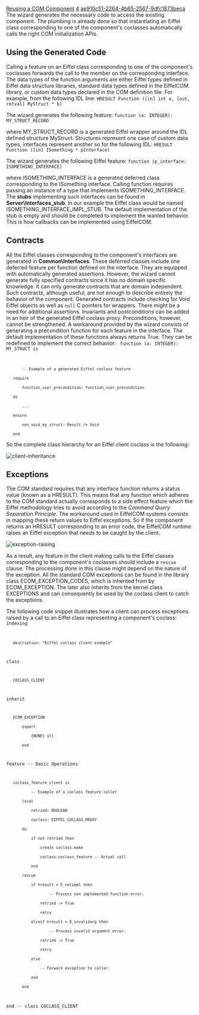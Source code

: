 [[Property:title|Reusing a COM Component]]
[[Property:weight|4]]
[[Property:uuid|ae910c51-2264-4b65-2567-9dfc1873beca]]
The wizard generates the necessary code to access the existing component. The plumbing is already done so that instantiating an Eiffel class corresponding to one of the component's coclasses automatically calls the right COM initialization APIs. 

==Using the Generated Code==

Calling a feature on an Eiffel class corresponding to one of the component's coclasses forwards the call to the member on the corresponding interface. The data types of the function arguments are either Eiffel types defined in Eiffel data structure libraries, standard data types defined in the EiffelCOM library, or custom data types declared in the COM definition file. For example, from the following IDL line: 
<code>
HRESULT Function ([in] int a, [out, retval] MyStruct * b)</code>

The wizard generates the following feature: 
<code>
function (a: INTEGER): MY_STRUCT_RECORD</code>

where <eiffel>MY_STRUCT_RECORD</eiffel> is a generated Eiffel wrapper around the IDL defined structure <eiffel>MyStruct</eiffel>. Structures represent one case of custom data types, interfaces represent another so for the following IDL: 
<code>
HRESULT Function ([in] ISomething * pInterface)</code>

The wizard generates the following Eiffel feature: 
<code>
function (p_interface: ISOMETHING_INTERFACE)</code>

where <eiffel>ISOMETHING_INTERFACE</eiffel> is a generated deferred class corresponding to the <eiffel>ISomething</eiffel> interface. Calling <eiffel>function</eiffel> requires passing an instance of a type that implements <eiffel>ISOMETHING_INTERFACE</eiffel>. The '''stubs''' implementing such interfaces can be found in '''Server\Interfaces_stub'''. In our example the Eiffel class would be named <eiffel>ISOMETHING_INTERFACE_IMPL_STUB</eiffel>. The default implementation of the stub is empty and should be completed to implement the wanted behavior. This is how callbacks can be implemented using EiffelCOM. 

==Contracts==

All the Eiffel classes corresponding to the component's interfaces are generated in '''Common\Interfaces'''. These deferred classes include one deferred feature per function defined on the interface. They are equipped with automatically generated assertions. However, the wizard cannot generate fully specified contracts since it has no domain specific knowledge. It can only generate contracts that are domain independent. Such contracts, although useful, are not enough to describe entirely the behavior of the component. Generated contracts include checking for <eiffel>Void</eiffel> Eiffel objects as well as <code>null</code> C pointers for wrappers. There might be a need for additional assertions. Invariants and postconditions can be added in an heir of the generated Eiffel coclass proxy. Preconditions, however, cannot be strengthened. A workaround provided by the wizard consists of generating a precondition function for each feature in the interface. The default implementation of these functions always returns <eiffel>True</eiffel>. They can be redefined to implement the correct behavior: 
<code>
function (a: INTEGER): MY_STRUCT is
		-- Example of a generated Eiffel coclass feature
	require
		function_user_precondition: function_user_precondition
	do
		...
	ensure
		non_void_my_struct: Result /= Void
	end</code>

So the complete class hierarchy for an Eiffel client coclass is the following: 
 [[Image:client-inheritance]]  
==Exceptions==

The COM standard requires that any interface function returns a status value (known as a <eiffel>HRESULT</eiffel>). This means that any function which adheres to the COM standard actually corresponds to a side effect feature which the Eiffel methodology tries to avoid according to the ''Command Query Separation Principle''. The workaround used in EiffelCOM systems consists in mapping these return values to Eiffel exceptions. So if the component returns an <eiffel>HRESULT</eiffel> corresponding to an error code, the EiffelCOM runtime raises an Eiffel exception that needs to be caught by the client. 
 [[Image:exception-raising]]  
As a result, any feature in the client making calls to the Eiffel classes corresponding to the component's coclasses should include a <code>rescue</code> clause. The processing done in this clause might depend on the nature of the exception. All the standard COM exceptions can be found in the library class <eiffel>ECOM_EXCEPTION_CODES</eiffel>, which is inherited from by <eiffel>ECOM_EXCEPTION</eiffel>. The later also inherits from the kernel class <eiffel>EXCEPTIONS</eiffel> and can consequently be used by the coclass client to catch the exceptions. 

The following code snippet illustrates how a client can process exceptions raised by a call to an Eiffel class representing a component's coclass: 
<code>
indexing
	description: "Eiffel coclass client example"

class
	COCLASS_CLIENT

inherit
	ECOM_EXCEPTION
		export
			{NONE} all
		end

feature -- Basic Operations

	coclass_feature_client is
			-- Example of a coclass feature caller
		local
			retried: BOOLEAN
			coclass: EIFFEL_COCLASS_PROXY
		do
			if not retried then
				create coclass.make
				coclass.coclass_feature -- Actual call
			end
		rescue
			if hresult = E_notimpl then
					-- Process non implemented function error.
				retried := True
				retry
			elseif hresult = E_invalidarg then
					-- Process invalid argument error.
				retried := True
				retry
			else
				-- Forward exception to caller.
			end
		end

end -- class COCLASS_CLIENT</code>

{{seealso|[[How the EiffelCOM Wizard works|How the EiffelCOM Wizard Works]] , [[Generated Files|Generated Files]] , [[Class Hierarchy|Class Hierarchy]] , [[Eiffel Project Processing|Adding a COM Interface to an Eiffel Project]] , [[Building a COM Component|Reusing a COM Component]] , [[Wizards: Command Line Options|Command Line Options]]  }}




